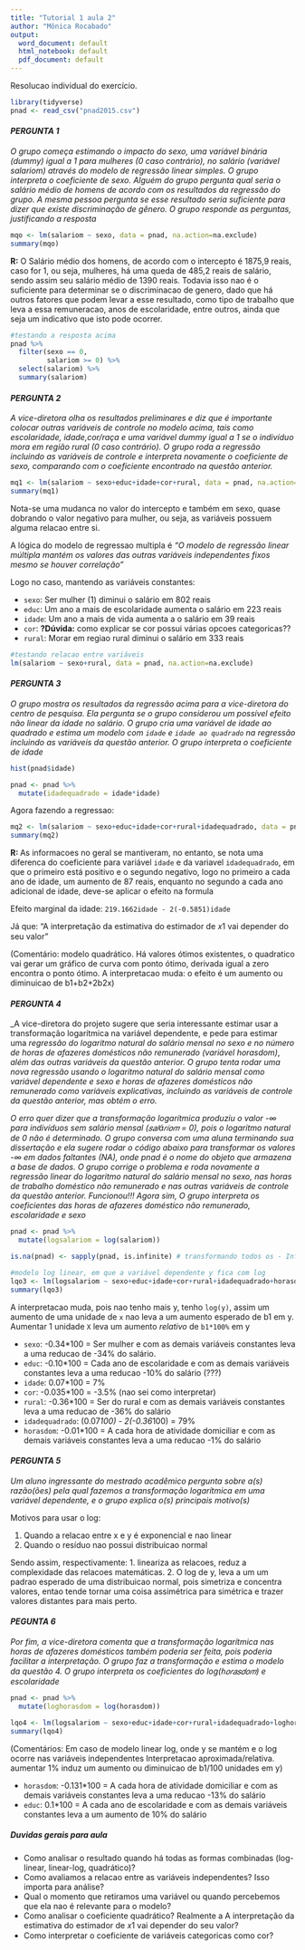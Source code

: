 ```yaml
---
title: "Tutorial 1 aula 2"
author: "Mônica Rocabado"
output:
  word_document: default
  html_notebook: default
  pdf_document: default
---
```


Resolucao individual do exercício. 

```r
library(tidyverse)
pnad <- read_csv("pnad2015.csv")
```

#### *PERGUNTA 1*

_O grupo começa estimando o impacto do sexo, uma variável binária (dummy) igual a 1 para mulheres (0 caso contrário), no salário (variável salariom) através do modelo de regressão linear simples. O grupo interpreta o coeficiente de sexo. Alguém do grupo pergunta qual seria o salário médio de homens de acordo com os resultados da regressão do grupo. A mesma pessoa pergunta se esse resultado seria suficiente para dizer que existe discriminação de gênero. O grupo responde as perguntas, justificando a resposta_

```r
mqo <- lm(salariom ~ sexo, data = pnad, na.action=na.exclude)
summary(mqo)

```
**R:** O Salário médio dos homens, de acordo com o intercepto é 1875,9 reais, caso for 1, ou seja, mulheres, há uma queda de 485,2 reais de salário, sendo assim seu salário médio de 1390 reais.
Todavia isso nao é o suficiente para determinar se o discriminacao de genero, dado que há outros fatores que podem levar a esse resultado, como tipo de trabalho que leva a essa remuneracao, anos de escolaridade, entre outros, ainda que seja um indicativo que isto pode ocorrer.


```r
#testando a resposta acima
pnad %>% 
  filter(sexo == 0,
         salariom >= 0) %>% 
  select(salariom) %>% 
  summary(salariom)
```


#### *PERGUNTA 2*

_A vice-diretora olha os resultados preliminares e diz que é importante colocar outras variáveis de controle no modelo acima, tais como escolaridade, idade,cor/raça e uma variável dummy igual a 1 se o indivíduo mora em região rural (0 caso contrário). O grupo roda a regressão incluindo as variáveis de controle e interpreta novamente o coeficiente de sexo, comparando com o coeficiente encontrado na questão anterior._

```r
mq1 <- lm(salariom ~ sexo+educ+idade+cor+rural, data = pnad, na.action=na.exclude)
summary(mq1)
```
Nota-se uma mudanca no valor do intercepto e também em sexo, quase dobrando o valor negativo para mulher, ou seja, as variáveis possuem alguma relacao entre si. 

A lógica do modelo de regressao multipla é _"O modelo de regressão linear múltipla mantém os valores das outras variáveis independentes fixos mesmo se houver correlação"_

Logo no caso, mantendo as variáveis constantes:

- `sexo`: Ser mulher (1) diminui o salário em 802 reais
- `educ`: Um ano a mais de escolaridade aumenta o salário em 223 reais
- `idade`: Um ano a mais de vida aumenta a o salário em 39 reais
- `cor`: **?Dúvida:** como explicar se cor possui várias opcoes categoricas??
- `rural`: Morar em regiao rural diminui o salário em 333 reais

```r
#testando relacao entre variáveis
lm(salariom ~ sexo+rural, data = pnad, na.action=na.exclude)

```


#### *PERGUNTA 3*

_O grupo mostra os resultados da regressão acima para a vice-diretora do centro de pesquisa. Ela pergunta se o grupo considerou um possível efeito não linear da idade no salário. O grupo cria uma variável de idade ao quadrado e *estima um modelo com `idade` e `idade ao quadrado` na regressão incluindo as variáveis da questão anterior*. O grupo interpreta o coeficiente de idade_

```r
hist(pnad$idade)

pnad <- pnad %>% 
  mutate(idadequadrado = idade*idade)
```

Agora fazendo a regressao:

```r

mq2 <- lm(salariom ~ sexo+educ+idade+cor+rural+idadequadrado, data = pnad, na.action=na.exclude)
summary(mq2)

```
**R: **As informacoes no geral se mantiveram, no entanto, se nota uma diferenca do coeficiente para variável `idade` e da variavel `idadequadrado`, em que o primeiro está positivo e o segundo negativo, logo no primeiro a cada ano de idade, um aumento de 87 reais, enquanto no segundo a cada ano adicional de idade, deve-se aplicar o efeito na formula

Efeito marginal da idade: `219.1662idade - 2(-0.5851)idade`

Já que: "A interpretação da estimativa do estimador de 𝑥1 vai
depender do seu valor"

(Comentário: modelo quadrático. Há valores ótimos existentes, o quadratico vai gerar um gráfico de curva com ponto ótimo, derivada igual a zero encontra o ponto ótimo. A interpretacao muda:
o efeito é um aumento ou diminuicao de b1+b2+2b2x)


#### *PERGUNTA 4*

_A vice-diretora do projeto sugere que seria interessante estimar usar a transformação logarítmica na variável dependente, e pede para estimar uma _regressão do logaritmo natural do salário mensal no sexo e no número de horas de afazeres domésticos não remunerado (variável horasdom)_, _além das outras variáveis da questão anterior. O grupo tenta rodar uma nova regressão usando o logaritmo natural do salário mensal como variável dependente e sexo e horas de afazeres domésticos não remunerado como variáveis explicativas, incluindo as variáveis de controle da questão anterior, mas obtém o erro._

_O erro  quer dizer que a transformação logarítmica produziu o valor -∞ para indivíduos sem salário mensal (𝑠𝑎𝑙á𝑟𝑖𝑜𝑚 = 0), pois o logaritmo natural de 0 não é determinado. O grupo conversa com uma aluna terminando sua dissertação e ela sugere rodar o código abaixo para transformar os valores -∞ em dados faltantes (NA), onde pnad é o nome do objeto que armazena a base de dados._
_O grupo corrige o problema e roda novamente a regressão linear do logaritmo natural do salário mensal no sexo, nas horas de trabalho doméstico não remunerado e nas outras variáveis de controle da questão anterior. Funcionou!!! Agora sim, O grupo interpreta os coeficientes das horas de afazeres doméstico não remunerado, escolaridade e sexo_

```r
pnad <- pnad %>% 
  mutate(logsalariom = log(salariom))

is.na(pnad) <- sapply(pnad, is.infinite) # transformando todos os - Inf # em missing data (NA)

#modelo log linear, em que a variável dependente y fica com log
lqo3 <- lm(logsalariom ~ sexo+educ+idade+cor+rural+idadequadrado+horasdom, data = pnad, na.action=na.exclude)
summary(lqo3)

```

A interpretacao muda, pois nao tenho mais y, tenho `log(y)`, assim um aumento de uma unidade de `x` nao leva a um aumento esperado de b1 em y.
Aumentar 1 unidade `X` leva um aumento *relativo* de `b1*100%` em y

- `sexo`: -0.34*100 = Ser mulher e com as demais variáveis constantes leva a uma reducao de -34% do salário.
- `educ`: -0.10*100 = Cada ano de escolaridade e com as demais variáveis constantes leva a uma reducao -10% do salário (???)
- `idade`: 0.07*100 = 7%
- `cor`: -0.035*100 = -3.5% (nao sei como interpretar)
- `rural`: -0.36*100 = Ser do rural e com as demais variáveis constantes leva a uma reducao de -36% do salário
- `idadequadrado`: (0.07*100) - 2(-0.36*100) = 79%
- `horasdom`: -0.01*100 = A cada hora de atividade domiciliar e com as demais variáveis constantes leva a uma reducao -1% do salário


#### *PERGUNTA 5*

_Um aluno ingressante do mestrado acadêmico pergunta sobre a(s) razão(ões) pela qual fazemos a transformação logarítmica em uma variável dependente, e o grupo explica o(s) principais motivo(s)_

Motivos para usar o log:

1. Quando a relacao entre x e y é exponencial e nao linear
2. Quando o resíduo nao possui distribuicao normal

Sendo assim, respectivamente:
1. lineariza as relacoes, reduz a complexidade das relacoes matemáticas.
2. O log de y, leva a um um padrao esperado de uma distribuicao normal, pois simetriza e concentra valores, entao tende tornar uma coisa assimétrica para simétrica e trazer valores distantes para mais perto.

#### *PEGUNTA 6*

_Por fim, a vice-diretora comenta que a transformação logarítmica nas horas de afazeres domésticos também poderia ser feita, pois poderia facilitar a interpretação. O grupo faz a transformação e estima o modelo da questão 4. O grupo interpreta os coeficientes do log(ℎ𝑜𝑟𝑎𝑠𝑑𝑜𝑚) e escolaridade_

```r
pnad <- pnad %>% 
  mutate(loghorasdom = log(horasdom))

lqo4 <- lm(logsalariom ~ sexo+educ+idade+cor+rural+idadequadrado+loghorasdom, data = pnad, na.action=na.exclude)
summary(lqo4)

```

(Comentários: Em caso de modelo linear log, onde y se mantém e o log ocorre nas variáveis independentes
Interpretacao aproximada/relativa.
aumentar 1% induz um aumento ou diminuicao de b1/100 unidades em y)

- `horasdom`: -0.131*100 = A cada hora de atividade domiciliar e com as demais variáveis constantes leva a uma reducao -13% do salário
- `educ`: 0.1*100 = A cada ano de escolaridade e com as demais variáveis constantes leva a um aumento de 10% do salário


##### Duvidas gerais para aula

- Como analisar o resultado quando há todas as formas combinadas (log-linear, linear-log, quadrático)?
- Como avaliamos a relacao entre as variáveis independentes? Isso importa para análise?
- Qual o momento que retiramos uma variável ou quando percebemos que ela nao é relevante para o modelo?
- Como analisar o coeficiente quadrático? Realmente a A interpretação da estimativa do estimador de 𝑥1 vai depender do seu valor?
- Como interpretar o coeficiente de variáveis categoricas como cor?

